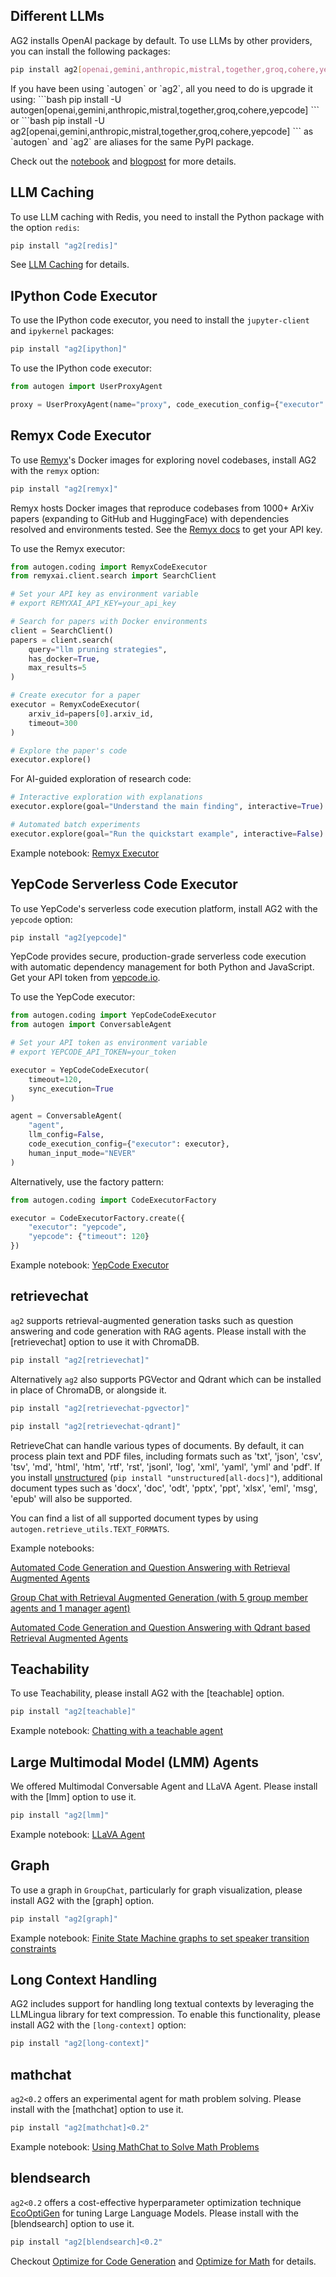 ## Different LLMs

AG2 installs OpenAI package by default. To use LLMs by other providers, you can install the following packages:

```bash
pip install ag2[openai,gemini,anthropic,mistral,together,groq,cohere,yepcode]
```

<Tip>
If you have been using `autogen` or `ag2`, all you need to do is upgrade it using:
```bash
pip install -U autogen[openai,gemini,anthropic,mistral,together,groq,cohere,yepcode]
```
or
```bash
pip install -U ag2[openai,gemini,anthropic,mistral,together,groq,cohere,yepcode]
```
as `autogen` and `ag2` are aliases for the same PyPI package.
</Tip>

Check out the [notebook](/docs/use-cases/notebooks/notebooks/autogen_uniformed_api_calling) and
[blogpost](/docs/blog/2024-06-24-AltModels-Classes/index) for more details.

## LLM Caching

To use LLM caching with Redis, you need to install the Python package with
the option `redis`:

```bash
pip install "ag2[redis]"
```

See [LLM Caching](/docs/api-reference/autogen/Cache) for details.

## IPython Code Executor

To use the IPython code executor, you need to install the `jupyter-client`
and `ipykernel` packages:

```bash
pip install "ag2[ipython]"
```

To use the IPython code executor:

```python
from autogen import UserProxyAgent

proxy = UserProxyAgent(name="proxy", code_execution_config={"executor": "ipython-embedded"})
```

## Remyx Code Executor

To use [Remyx](https://docs.remyx.ai/resources/explore)'s Docker images for exploring novel codebases, install AG2 with the `remyx` option:
```bash
pip install "ag2[remyx]"
```

Remyx hosts Docker images that reproduce codebases from 1000+ ArXiv papers (expanding to GitHub and HuggingFace) with dependencies resolved and environments tested. See the [Remyx docs](https://docs.remyx.ai/cli) to get your API key.

To use the Remyx executor:
```python
from autogen.coding import RemyxCodeExecutor
from remyxai.client.search import SearchClient

# Set your API key as environment variable
# export REMYXAI_API_KEY=your_api_key

# Search for papers with Docker environments
client = SearchClient()
papers = client.search(
    query="llm pruning strategies",
    has_docker=True,
    max_results=5
)

# Create executor for a paper
executor = RemyxCodeExecutor(
    arxiv_id=papers[0].arxiv_id,
    timeout=300
)

# Explore the paper's code
executor.explore()
```

For AI-guided exploration of research code:
```python
# Interactive exploration with explanations
executor.explore(goal="Understand the main finding", interactive=True)

# Automated batch experiments
executor.explore(goal="Run the quickstart example", interactive=False)
```
Example notebook: [Remyx Executor](/docs/use-cases/notebooks/notebooks/agentchat_remyx_executor)

## YepCode Serverless Code Executor

To use YepCode's serverless code execution platform, install AG2 with the `yepcode` option:

```bash
pip install "ag2[yepcode]"
```

YepCode provides secure, production-grade serverless code execution with automatic dependency management for both Python and JavaScript. Get your API token from [yepcode.io](https://yepcode.io).

To use the YepCode executor:

```python
from autogen.coding import YepCodeCodeExecutor
from autogen import ConversableAgent

# Set your API token as environment variable
# export YEPCODE_API_TOKEN=your_token

executor = YepCodeCodeExecutor(
    timeout=120,
    sync_execution=True
)

agent = ConversableAgent(
    "agent",
    llm_config=False,
    code_execution_config={"executor": executor},
    human_input_mode="NEVER"
)
```

Alternatively, use the factory pattern:

```python
from autogen.coding import CodeExecutorFactory

executor = CodeExecutorFactory.create({
    "executor": "yepcode",
    "yepcode": {"timeout": 120}
})
```

Example notebook: [YepCode Executor](/docs/use-cases/notebooks/notebooks/agentchat_yepcode_executor)

## retrievechat

`ag2` supports retrieval-augmented generation tasks such as question answering and code generation with RAG agents. Please install with the [retrievechat] option to use it with ChromaDB.

```bash
pip install "ag2[retrievechat]"
```

Alternatively `ag2` also supports PGVector and Qdrant which can be installed in place of ChromaDB, or alongside it.

```bash
pip install "ag2[retrievechat-pgvector]"
```

```bash
pip install "ag2[retrievechat-qdrant]"
```

RetrieveChat can handle various types of documents. By default, it can process
plain text and PDF files, including formats such as 'txt', 'json', 'csv', 'tsv',
'md', 'html', 'htm', 'rtf', 'rst', 'jsonl', 'log', 'xml', 'yaml', 'yml' and 'pdf'.
If you install [unstructured](https://unstructured-io.github.io/unstructured/installation/full_installation.html)
(`pip install "unstructured[all-docs]"`), additional document types such as 'docx',
'doc', 'odt', 'pptx', 'ppt', 'xlsx', 'eml', 'msg', 'epub' will also be supported.

You can find a list of all supported document types by using `autogen.retrieve_utils.TEXT_FORMATS`.

Example notebooks:

[Automated Code Generation and Question Answering with Retrieval Augmented Agents](https://github.com/ag2ai/ag2/blob/main/notebook/agentchat_RetrieveChat.ipynb)

[Group Chat with Retrieval Augmented Generation (with 5 group member agents and 1 manager agent)](https://github.com/ag2ai/ag2/blob/main/notebook/agentchat_groupchat_RAG.ipynb)

[Automated Code Generation and Question Answering with Qdrant based Retrieval Augmented Agents](https://github.com/ag2ai/ag2/blob/main/notebook/agentchat_RetrieveChat_qdrant.ipynb)

## Teachability

To use Teachability, please install AG2 with the [teachable] option.

```bash
pip install "ag2[teachable]"
```

Example notebook: [Chatting with a teachable agent](/docs/use-cases/notebooks/notebooks/agentchat_teachability)

## Large Multimodal Model (LMM) Agents

We offered Multimodal Conversable Agent and LLaVA Agent. Please install with the [lmm] option to use it.

```bash
pip install "ag2[lmm]"
```

Example notebook: [LLaVA Agent](/docs/use-cases/notebooks/notebooks/agentchat_lmm_llava)

## Graph

To use a graph in `GroupChat`, particularly for graph visualization, please install AG2 with the [graph] option.

```bash
pip install "ag2[graph]"
```

Example notebook: [Finite State Machine graphs to set speaker transition constraints](/docs/use-cases/notebooks/notebooks/agentchat_groupchat_finite_state_machine)

## Long Context Handling

AG2 includes support for handling long textual contexts by leveraging the LLMLingua library for text compression. To enable this functionality, please install AG2 with the `[long-context]` option:

```bash
pip install "ag2[long-context]"
```

## mathchat

`ag2<0.2` offers an experimental agent for math problem solving. Please install with the [mathchat] option to use it.

```bash
pip install "ag2[mathchat]<0.2"
```

Example notebook: [Using MathChat to Solve Math Problems](https://github.com/ag2ai/ag2/blob/main/notebook/agentchat_MathChat.ipynb)

## blendsearch

`ag2<0.2` offers a cost-effective hyperparameter optimization technique [EcoOptiGen](https://arxiv.org/abs/2303.04673) for tuning Large Language Models. Please install with the [blendsearch] option to use it.

```bash
pip install "ag2[blendsearch]<0.2"
```

Checkout [Optimize for Code Generation](https://github.com/ag2ai/ag2/blob/main/notebook/oai_completion.ipynb) and [Optimize for Math](https://github.com/ag2ai/ag2/blob/main/notebook/oai_chatgpt_gpt4.ipynb) for details.
